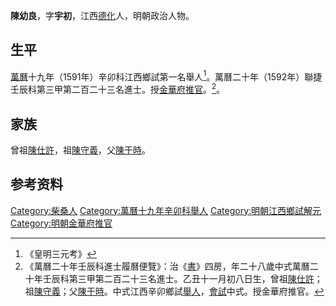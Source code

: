 {{明清人物信息框
| 姓名 = 陳幼良
| 原名 =
| 圖片名稱= 
| 圖片大小 =
| 圖片說明 = 
| 最高職務 =
| 國家 = 大明 
| 爵位 =
| 籍貫 = 江西德化縣
| 族裔 = 
| 字號 = 字宇初
| 諡號 =
| 出生日期 = 嘉靖四十四年（1565年）十一月初八日
| 出生地點 =
| 逝世日期 = 天啟四年（1624年）
| 逝世地點 =
| 墓葬 =
| 配偶 = 
| 親屬 = 
| 出身 =
* 萬曆二十年壬辰科同進士出身
| 經歷 =
| 著作 =  
}}
'''陳幼良'''{{BD|1565年||1624年||}}，字'''宇初'''，江西[[德化|德化]]人，明朝政治人物。

==生平==
[[萬曆|萬曆]]十九年（1591年）辛卯科江西鄉試第一名舉人<ref>《皇明三元考》</ref>。萬曆二十年（1592年）聯捷壬辰科第三甲第二百二十三名進士。授[[金華府|金華府]][[推官|推官]]。<ref>《萬曆二十年壬辰科進士履曆便覽》：治《[[書|書]]》四房，年二十八歲中式萬曆二十年壬辰科第三甲第二百二十三名進士。乙丑十一月初八日生，曾祖[[陳仕許|陳仕許]]；祖[[陳守義|陳守義]]；父[[陳于時|陳于時]]。中式江西辛卯鄉試[[舉人|舉人]]，[[會試|會試]]中式。授金華府推官。</ref>。

==家族==
曾祖[[陳仕許|陳仕許]]，祖[[陳守義|陳守義]]，父[[陳于時|陳于時]]。

== 参考资料 ==
{{reflist}}

{{萬曆二十年壬辰科殿试金榜}}

{{Authority control}}

{{DEFAULTSORT:Chen陳}}
[[Category:柴桑人|Category:柴桑人]]
[[Category:萬曆十九年辛卯科舉人|Category:萬曆十九年辛卯科舉人]]
[[Category:明朝江西鄉試解元|Category:明朝江西鄉試解元]]
[[Category:明朝金華府推官|Category:明朝金華府推官]]


{{明朝人物小作品}}